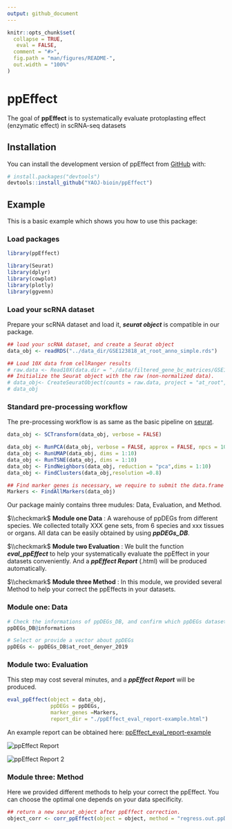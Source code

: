 ```yaml
---
output: github_document
---
```


<!-- README.md is generated from README.Rmd. Please edit that file -->

```r
knitr::opts_chunk$set(
  collapse = TRUE,
   eval = FALSE,
  comment = "#>",
  fig.path = "man/figures/README-",
  out.width = "100%"
)
```

# ppEffect

<!-- badges: start -->
<!-- badges: end -->

The goal of **ppEffect** is to systematically evaluate protoplasting effect (enzymatic effect) in scRNA-seq datasets

## Installation

You can install the development version of ppEffect from [GitHub](https://github.com/) with:

``` r
# install.packages("devtools")
devtools::install_github("YAOJ-bioin/ppEffect")
```

## Example

This is a basic example which shows you how to use this package:

### Load packages

```r
library(ppEffect)

library(Seurat)
library(dplyr)
library(cowplot)
library(plotly)
library(ggvenn)
```

### Load your scRNA dataset

Prepare your scRNA dataset and load it, ***seurat object*** is compatible in our package.

```r
## load your scRNA dataset, and create a Seurat object
data_obj <- readRDS("../data_dir/GSE123818_at_root_anno_simple.rds")

## Load 10X data from cellRanger results
# raw.data <- Read10X(data.dir = "./data/filtered_gene_bc_matrices/GSE123818_at_root_anno/")
## Initialize the Seurat object with the raw (non-normalized data).
# data_obj<- CreateSeuratObject(counts = raw.data, project = "at_root", min.cells = 3, min.features = 200)
# data_obj 
```

### Standard pre-processing workflow

The pre-processing workflow is as same as the basic pipeline on [seurat](https://satijalab.org/seurat/articles/pbmc3k_tutorial.html).

```r
data_obj <- SCTransform(data_obj, verbose = FALSE)

data_obj <- RunPCA(data_obj, verbose = FALSE, approx = FALSE, npcs = 10,seed.use = NULL)
data_obj <- RunUMAP(data_obj, dims = 1:10)
data_obj <- RunTSNE(data_obj, dims = 1:10)
data_obj <- FindNeighbors(data_obj, reduction = "pca",dims = 1:10)
data_obj <- FindClusters(data_obj,resolution =0.8)

## Find marker genes is necessary, we require to submit the data.frame of marker genes in the module of evaluation.
Markers <- FindAllMarkers(data_obj)
```

Our package mainly contains three mudules: Data, Evaluation, and Method.

$\\checkmark$ **Module one Data** : A warehouse of ppDEGs from different species. We collected totally XXX gene sets, from 6 species and xxx tissues or organs. All data can be easily obtained by using ***ppDEGs_DB***.

$\\checkmark$ **Module two Evaluation** : We bulit the function ***eval_ppEffect*** to help your systematically evaluate the ppEffect in your datasets conveniently. And a ***ppEffect Report*** (.html) will be produced automatically.

$\\checkmark$ **Module three Method** : In this module, we provided several Method to help your correct the ppEffects in your datasets.

### Module one: Data

```r
# Check the informations of ppDEGs_DB, and confirm which ppDEGs dataset your will choose. 
ppDEGs_DB@informations

# Select or provide a vector about ppDEGs
ppDEGs <- ppDEGs_DB$at_root_denyer_2019
```







### Module two: Evaluation

This step may cost several minutes, and a ***ppEffect Report*** will be produced.

```r
eval_ppEffect(object = data_obj, 
              ppDEGs = ppDEGs,
              marker_genes =Markers,
              report_dir = "./ppEffect_eval_report-example.html")
```

An example report can be obtained here: [ppEffect_eval_report-example](./man/ppEffect_eval_report-example.html)

![](man/figures/README_ppEffect_Report_example.png "ppEffect Report")

![](man/figures/README_ppEffect_Report_example_2.png "ppEffect Report 2")






### Module three: Method
Here we provided different methods to help your correct the ppEffect. You can choose the optimal one depends on your data specificity.
```r
## return a new seurat_object after ppEffect correction. 
object_corr <- corr_ppEffect(object = object, method = "regress.out.ppDEGs")
```

